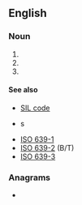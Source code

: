 {{also|sil|Sil|síl|sìl|şil|s'il}}
==English==

===Noun===
{{en-noun}}

# {{initialism of|sibling-in-law|lang=en}}
# {{initialism of|sister-in-law|lang=en}}
# {{initialism of|[[safety]] [[integrity]] [[level]]|lang=en}}

====See also====
* [[w:SIL code|SIL code]]
* {{l|en|language code}}s
* [[w:ISO 639-1|ISO 639-1]]
* [[w:ISO 639-2|ISO 639-2]] (B/T)
* [[w:ISO 639-3|ISO 639-3]]

===Anagrams===
* {{anagrams|en|a=ils|ILS|ILs|ISL|LIS|LSI|SLI|lis}}